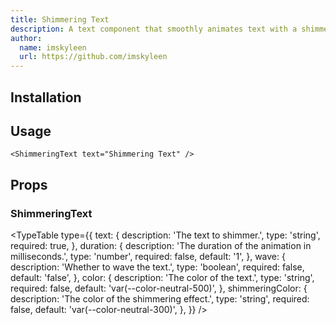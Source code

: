 ```yaml
---
title: Shimmering Text
description: A text component that smoothly animates text with a shimmering effect.
author:
  name: imskyleen
  url: https://github.com/imskyleen
---
```


<ComponentPreview name="shimmering-text-demo" />

## Installation

<ComponentInstallation name="shimmering-text" />

## Usage

```tsx
<ShimmeringText text="Shimmering Text" />
```

## Props

### ShimmeringText

<TypeTable
  type={{
    text: {
      description: 'The text to shimmer.',
      type: 'string',
      required: true,
    },
    duration: {
      description: 'The duration of the animation in milliseconds.',
      type: 'number',
      required: false,
      default: '1',
    },
    wave: {
      description: 'Whether to wave the text.',
      type: 'boolean',
      required: false,
      default: 'false',
    },
    color: {
      description: 'The color of the text.',
      type: 'string',
      required: false,
      default: 'var(--color-neutral-500)',
    },
    shimmeringColor: {
      description: 'The color of the shimmering effect.',
      type: 'string',
      required: false,
      default: 'var(--color-neutral-300)',
    },
  }}
/>

